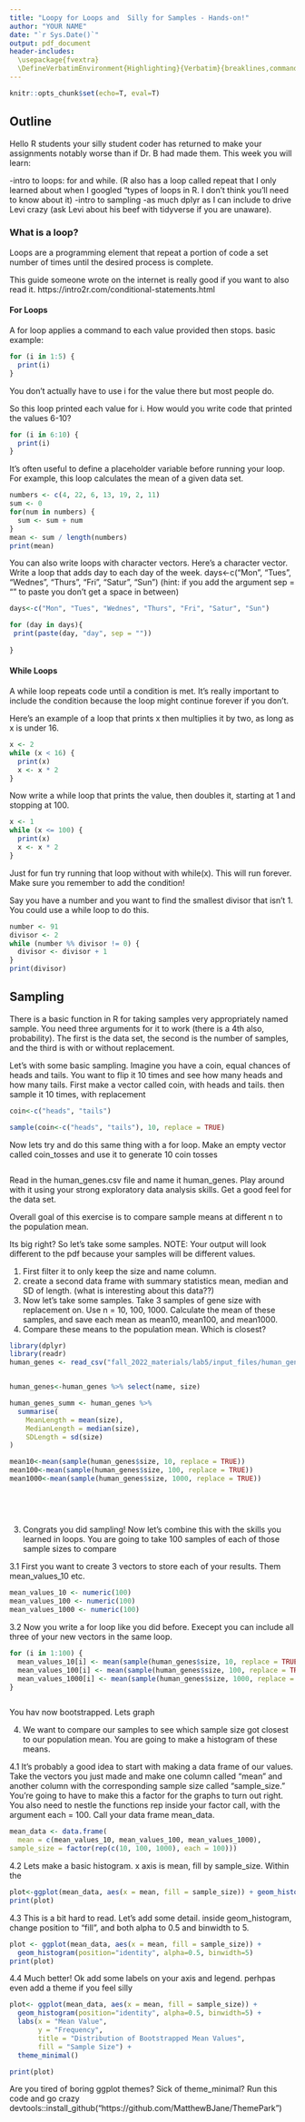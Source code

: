 ```yaml
---
title: "Loopy for Loops and  Silly for Samples - Hands-on!"
author: "YOUR NAME"
date: "`r Sys.Date()`"
output: pdf_document
header-includes:
  \usepackage{fvextra}
  \DefineVerbatimEnvironment{Highlighting}{Verbatim}{breaklines,commandchars=\\\{\}}
---
```

```r
knitr::opts_chunk$set(echo=T, eval=T)
```
     
## Outline
Hello R students your silly student coder has returned to make your assignments notably worse than if Dr. B had made them. This week you will learn:

-intro to loops: for and while. (R also has a loop called repeat that I only learned about when I googled "types of loops in R. I don't think you'll need to know about it)
-intro to sampling
-as much dplyr as I can include to drive Levi crazy (ask Levi about his beef with tidyverse if you are unaware).

### What is a loop?
Loops are a programming element that repeat a portion of code a set number of times until the desired process is complete.

This guide someone wrote on the internet is really good if you want to also read it. https://intro2r.com/conditional-statements.html

#### For Loops
A for loop applies a command to each value provided then stops. basic example: 

```r
for (i in 1:5) {
  print(i)
}
```
You don't actually have to use i for the value there but most people do. 

So this loop printed each value for i. How would you write code that printed the values 6-10?

```r
for (i in 6:10) {
  print(i)
}
```

It's often useful to define a placeholder variable before running your loop. For example, this loop calculates the mean of a given data set. 

```r
numbers <- c(4, 22, 6, 13, 19, 2, 11)
sum <- 0
for(num in numbers) {
  sum <- sum + num
}
mean <- sum / length(numbers)
print(mean)

```


You can also write loops with character vectors. Here's a character vector. Write a loop that adds day to each day of the week.
days<-c("Mon", "Tues", "Wednes", "Thurs", "Fri", "Satur", "Sun")
(hint: if you add the argument sep = "" to paste you don't get a space in between)

```r
days<-c("Mon", "Tues", "Wednes", "Thurs", "Fri", "Satur", "Sun")

for (day in days){
 print(paste(day, "day", sep = ""))   
        
}


```


#### While Loops
A while loop repeats code until a condition is met. It's really important to include the condition because the loop might continue forever if you don't. 

Here's an example of a loop that prints x then multiplies it by two, as long as x is under 16. 
```r
x <- 2
while (x < 16) {
  print(x)
  x <- x * 2
}

```


Now write a while loop that prints the value, then doubles it, starting at 1 and  stopping at 100.

```r
x <- 1
while (x <= 100) {
  print(x)
  x <- x * 2
}


```

Just for fun try running that loop without with while(x). This will run forever. Make sure you remember to add the condition!


 Say you have a number and you want to find the smallest divisor that isn't 1. You could use a while loop to do this.  
```r

number <- 91
divisor <- 2
while (number %% divisor != 0) {
  divisor <- divisor + 1
}
print(divisor)


```
 





## Sampling
There is a basic function in R for taking samples very appropriately named sample. You need three arguments for it to work (there is a 4th also, probability). The first is the data set, the second is the number of samples, and the third is with or without replacement. 


Let's with some basic sampling. Imagine you have a coin, equal chances of heads and tails. You want to flip it 10 times and see how many heads and how many tails. First make a vector called coin, with heads and tails. then sample it 10 times, with replacement

```r
coin<-c("heads", "tails")

sample(coin<-c("heads", "tails"), 10, replace = TRUE)


```


Now lets try and do this same thing with a for loop. Make an empty vector called coin_tosses and use it to generate 10 coin tosses


```r



```






Read in the human_genes.csv file and name it human_genes. Play around with it using your strong exploratory data analysis skills. Get a good feel for the data set. 

Overall goal of this exercise is to compare sample means at different n to the population mean. 


Its big right? So let's take some samples. 
NOTE: Your output will look different to the pdf because your samples will be different values. 

1. First filter it to only keep the size and name column. 
2. create a second data frame with summary statistics mean, median and SD of length. (what is interesting about this data??)
3. Now let's take some samples. Take 3 samples of gene size with replacement on. Use n = 10, 100, 1000. Calculate the mean of these samples, and save each mean as mean10, mean100, and mean1000. 
4. Compare these means to the population mean. Which is closest?


```r
library(dplyr)
library(readr)
human_genes <- read_csv("fall_2022_materials/lab5/input_files/human_genes.csv") 


human_genes<-human_genes %>% select(name, size)

human_genes_summ <- human_genes %>%
  summarise(
    MeanLength = mean(size),
    MedianLength = median(size),
    SDLength = sd(size)
)

mean10<-mean(sample(human_genes$size, 10, replace = TRUE))
mean100<-mean(sample(human_genes$size, 100, replace = TRUE))
mean1000<-mean(sample(human_genes$size, 1000, replace = TRUE))
        
        
        
        
```




3. Congrats you did sampling! Now let's combine this with the skills you learned in loops. You are going to take 100 samples of each of those sample sizes to compare

3.1 First you want to create 3 vectors to store each of your results. Them mean_values_10 etc.

```r
mean_values_10 <- numeric(100)
mean_values_100 <- numeric(100)
mean_values_1000 <- numeric(100)


```

3.2 Now you write a for loop like you did before. Execept you can include all three of your new vectors in the same loop. 

```r

for (i in 1:100) {
  mean_values_10[i] <- mean(sample(human_genes$size, 10, replace = TRUE))
  mean_values_100[i] <- mean(sample(human_genes$size, 100, replace = TRUE))
  mean_values_1000[i] <- mean(sample(human_genes$size, 1000, replace = TRUE))
}



```

You hav now bootstrapped. Lets graph


4. We want to compare our samples to see which sample size got closest to our population mean. You are going to make a histogram of these means. 


4.1 It's probably a good idea to start with making a data frame of our values. Take the vectors you just made and make one column called "mean" and another column with the corresponding sample size called "sample_size." You're going to have to make this a factor for the graphs to turn out right.  You also need to nestle the functions rep inside your factor call, with the argument each = 100.
Call your data frame mean_data. 


```r
mean_data <- data.frame(
  mean = c(mean_values_10, mean_values_100, mean_values_1000),
sample_size = factor(rep(c(10, 100, 1000), each = 100)))

```


4.2 Lets make a basic histogram.  x axis is mean, fill by sample_size. Within the 



```r
plot<-ggplot(mean_data, aes(x = mean, fill = sample_size)) + geom_histogram()
print(plot)


```

 
4.3 This is a bit hard to read. Let's add some detail. inside geom_histogram, change position to "fill", and both alpha to 0.5 and binwidth to 5.



```r
plot <- ggplot(mean_data, aes(x = mean, fill = sample_size)) +
  geom_histogram(position="identity", alpha=0.5, binwidth=5)
print(plot)


```
4.4 Much better! Ok add some labels on your axis and legend. perhpas even add a theme if you feel silly



```r
plot<- ggplot(mean_data, aes(x = mean, fill = sample_size)) +
  geom_histogram(position="identity", alpha=0.5, binwidth=5) +
  labs(x = "Mean Value", 
       y = "Frequency", 
       title = "Distribution of Bootstrapped Mean Values",
       fill = "Sample Size") +
  theme_minimal()

print(plot)
```

Are you tired of boring ggplot themes? Sick of theme_minimal? Run this code and go crazy
devtools::install_github("https://github.com/MatthewBJane/ThemePark")




